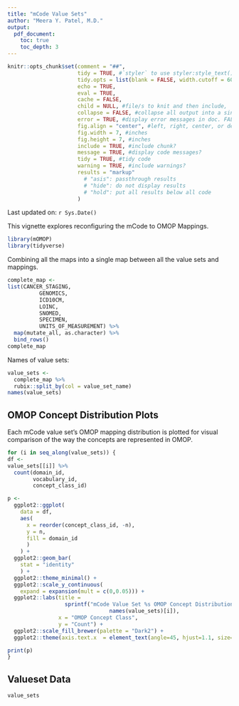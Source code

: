 ```yaml
---
title: "mCode Value Sets"
author: "Meera Y. Patel, M.D."
output: 
  pdf_document:
    toc: true
    toc_depth: 3
---
```


```r
knitr::opts_chunk$set(comment = "##",
                      tidy = TRUE, #`styler` to use styler:style_text() to reformat code
                      tidy.opts = list(blank = FALSE, width.cutoff = 60),
                      echo = TRUE,
                      eval = TRUE,
                      cache = FALSE,
                      child = NULL, #file/s to knit and then include,
                      collapse = FALSE, #collapse all output into a single block,
                      error = TRUE, #display error messages in doc. FALSE stops render when error is thrown
                      fig.align = "center", #left, right, center, or default
                      fig.width = 7, #inches
                      fig.height = 7, #inches
                      include = TRUE, #include chunk?
                      message = TRUE, #display code messages?
                      tidy = TRUE, #tidy code 
                      warning = TRUE, #include warnings?
                      results = "markup"
                        # "asis": passthrough results
                        # "hide": do not display results 
                        # "hold": put all results below all code
                      )
```
  
Last updated on: `r Sys.Date()`

This vignette explores reconfiguring the mCode to OMOP Mappings. 

```r
library(mOMOP)
library(tidyverse)
```

Combining all the maps into a single map between all the value sets and mappings.

```r
complete_map <-
list(CANCER_STAGING, 
          GENOMICS, 
          ICD10CM, 
          LOINC, 
          SNOMED, 
          SPECIMEN, 
          UNITS_OF_MEASUREMENT) %>%
  map(mutate_all, as.character) %>%
  bind_rows()
complete_map
```
  
  
Names of value sets:  

```r
value_sets <-
  complete_map %>%
  rubix::split_by(col = value_set_name)
names(value_sets)
```

## OMOP Concept Distribution Plots 

Each mCode value set's OMOP mapping distribution is plotted for visual 
comparison of the way the concepts are represented in OMOP. 

```r
for (i in seq_along(value_sets)) {
df <-
value_sets[[i]] %>%
  count(domain_id,
        vocabulary_id,
        concept_class_id)

p <- 
  ggplot2::ggplot(
    data = df,
    aes(
      x = reorder(concept_class_id, -n),
      y = n,
      fill = domain_id
      )
    ) +
  ggplot2::geom_bar(
    stat = "identity"
    ) +
  ggplot2::theme_minimal() + 
  ggplot2::scale_y_continuous(
    expand = expansion(mult = c(0,0.05))) +
  ggplot2::labs(title = 
                  sprintf("mCode Value Set %s OMOP Concept Distribution", 
                                names(value_sets)[i]),
                x = "OMOP Concept Class",
                y = "Count") +
  ggplot2::scale_fill_brewer(palette = "Dark2") +
  ggplot2::theme(axis.text.x  = element_text(angle=45, hjust=1.1, size=8))

print(p)
}
```


## Valueset Data  

```r
value_sets
```

